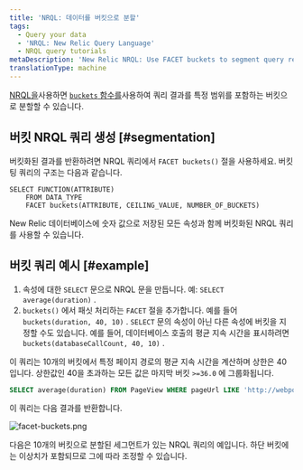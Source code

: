 ```yaml
---
title: 'NRQL: 데이터를 버킷으로 분할'
tags:
  - Query your data
  - 'NRQL: New Relic Query Language'
  - NRQL query tutorials
metaDescription: 'New Relic NRQL: Use FACET buckets to segment query results into groups based on numerical values, then grouped into buckets that cover a range.'
translationType: machine
---
```



[NRQL을](/docs/query-data/nrql-new-relic-query-language/getting-started/introduction-nrql)사용하면 [`buckets` 함수를](/docs/query-your-data/nrql-new-relic-query-language/get-started/nrql-syntax-clauses-functions/#func-buckets)사용하여 쿼리 결과를 특정 범위를 포함하는 버킷으로 분할할 수 있습니다.

## 버킷 NRQL 쿼리 생성 [#segmentation]

버킷화된 결과를 반환하려면 NRQL 쿼리에서 `FACET buckets()` 절을 사용하세요. 버킷팅 쿼리의 구조는 다음과 같습니다.

```
SELECT FUNCTION(ATTRIBUTE) 
    FROM DATA_TYPE 
    FACET buckets(ATTRIBUTE, CEILING_VALUE, NUMBER_OF_BUCKETS)
```

New Relic 데이터베이스에 숫자 값으로 저장된 모든 속성과 함께 버킷화된 NRQL 쿼리를 사용할 수 있습니다.

## 버킷 쿼리 예시 [#example]

1. 속성에 대한 `SELECT` 문으로 NRQL 문을 만듭니다. 예: `SELECT average(duration)` .
2. `buckets()` 에서 패싯 처리하는 `FACET` 절을 추가합니다. 예를 들어 `buckets(duration, 40, 10)` . `SELECT` 문의 속성이 아닌 다른 속성에 버킷을 지정할 수도 있습니다. 예를 들어, 데이터베이스 호출의 평균 지속 시간을 표시하려면 `buckets(databaseCallCount, 40, 10)` .

이 쿼리는 10개의 버킷에서 특정 페이지 경로의 평균 지속 시간을 계산하며 상한은 40입니다. 상한값인 40을 초과하는 모든 값은 마지막 버킷 `>=36.0` 에 그룹화됩니다.

```sql
SELECT average(duration) FROM PageView WHERE pageUrl LIKE 'http://webportal.telco%' SINCE 1 week ago FACET buckets(duration, 40, 10)
```

이 쿼리는 다음 결과를 반환합니다.

<img
  title="facet-buckets.png"
  alt="facet-buckets.png"
  src={queriesnrqlFacetbyBucketsNRQLQueryBuilder}
/>

<figcaption>
  다음은 10개의 버킷으로 분할된 세그먼트가 있는 NRQL 쿼리의 예입니다. 하단 버킷에는 이상치가 포함되므로 그에 따라 조정할 수 있습니다.
</figcaption>